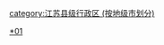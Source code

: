 [[Category:宿迁行政区划|*01]]
[[category:江苏县级行政区_(按地级市划分)|category:江苏县级行政区 (按地级市划分)]]
{{catmore|宿迁市|江苏省宿迁市}}